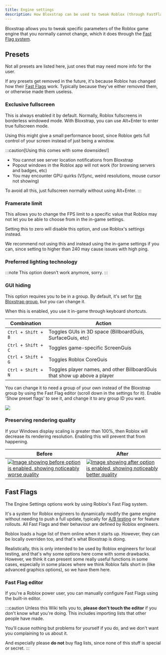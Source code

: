 ```yaml
---
title: Engine settings
description: How Bloxstrap can be used to tweak Roblox (through FastFlags)
---
```



Bloxstrap allows you to tweak specific parameters of the Roblox game engine that you normally cannot change, which it does through the [Fast Flag system](#fast-flags).

## Presets

Not all presets are listed here, just ones that may need more info for the user.

If any presets get removed in the future, it's because Roblox has changed how their [Fast Flags](#fast-flags) work. Typically because they've either removed them, or otherwise made them useless.

### Exclusive fullscreen

This is always enabled it by default. Normally, Roblox fullscreens in borderless windowed mode. With Bloxstrap, you can use Alt+Enter to enter true fullscreen mode.

Using this might give a small performance boost, since Roblox gets full control of your screen instead of just being a window.

:::caution[Using this comes with some downsides!]
- You cannot see server location notifications from Bloxstrap
- Popout windows in the Roblox app will not work (for browsing servers and badges, etc)
- You may encounter GPU quirks (VSync, weird resolutions, mouse cursor not showing)

To avoid all this, just fullscreen normally without using Alt+Enter.
:::

### Framerate limit

This allows you to change the FPS limit to a specific value that Roblox may not let you be able to choose from in the in-game settings.

Setting this to zero will disable this option, and use Roblox's settings instead.

We recommend not using this and instead using the in-game settings if you can, since setting to higher than 240 may cause issues with high ping.

### Preferred lighting technology

:::note
This option doesn't work anymore, sorry.
:::

### GUI hiding

This option requires you to be in a group. By default, it's set for [the Bloxstrap group](https://www.roblox.com/communities/32380007/Bloxstrap#!/about), but you can change it.

When this is enabled, you use it in-game through keyboard shortcuts.

| Combination | Action |
| ----------- | ------ |
| `Ctrl + Shift + B` | Toggles GUIs in 3D space (BillboardGuis, SurfaceGuis, etc) |
| `Ctrl + Shift + C` | Toggles game-specific ScreenGuis |
| `Ctrl + Shift + G` | Toggles Roblox CoreGuis |
| `Ctrl + Shift + N` | Toggles player names, and other BillboardGuis that show up above a player |

You can change it to need a group of your own instead of the Bloxstrap group by using the Fast Flag editor (scroll down in the settings for it). Enable 'Show preset flags' to see it, and change it to any group ID you want.

![](@assets-wiki/fflag-guihide.webp)

### Preserving rendering quality

If your Windows display scaling is greater than 100%, then Roblox will decrease its rendering resolution. Enabling this will prevent that from happening.

| Before | After |
| ------ | ----- |
| [![Image showing before option is enabled, showing noticeably worse quality](/assets/wiki/fflag-dpi-before.webp)](/assets/wiki/fflag-dpi-before.webp) | [![Image showing after option is enabled, showing noticeably better quality](/assets/wiki/fflag-dpi-after.webp)](/assets/wiki/fflag-dpi-after.webp) |

<Badge text="Click image to enlarge" variant="tip" />

## Fast Flags

The Engine Settings options work by using Roblox's Fast Flag system. 

It's a system for Roblox engineers to dynamically modify the game engine without needing to push a full update, typically for [A/B testing](https://en.wikipedia.org/wiki/A/B_testing) or for feature rollouts. All Fast Flags and their behaviour are defined by Roblox engineers.

Roblox loads a huge list of them online when it starts up. However, they can be locally overriden too, and that's what Bloxstrap is doing. 

Realistically, this is only intended to be used by Roblox engineers for local testing, and that's why some options here come with some drawbacks. However, we think it can present some really useful functions in some cases, especially in some places where we think Roblox falls short in (like advanced graphics options), so we have them here.

### Fast Flag editor

If you're a Roblox power user, you can manually configure Fast Flags using the built-in editor.

:::caution
Unless this Wiki tells you to, **please don't touch the editor** if you don't know what you're doing. This includes importing lists that other people have made. 

You'll cause nothing but problems for yourself if you do, and we don't want you complaining to us about it.

And especially please **do not** buy flag lists, since none of this stuff is special or secret.
:::
